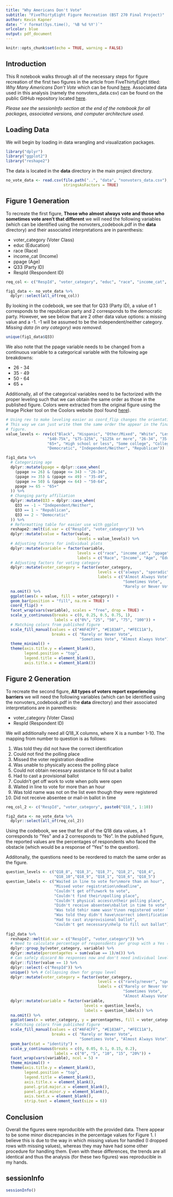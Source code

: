```yaml
---
title: "Why Americans Don't Vote"
subtitle: "FiveThirtyEight Figure Recreation (BST 270 Final Project)"
author: Kevin Kapner
date: "`r format(Sys.time(), '%B %d %Y')`"
urlcolor: blue
output: pdf_document
---
```


```r
knitr::opts_chunk$set(echo = TRUE, warning = FALSE)
```

## Introduction

This R notebook walks through all of the necessary steps for figure recreation of the first two figures in the article from FiveThirtyEight titled: *Why Many Americans Don't Vote* which can be found [here](https://projects.fivethirtyeight.com/non-voters-poll-2020-election/). Associated data used in this analysis (namely the nonvoters_data.csv) can be found on the public GitHub repository located [here](https://github.com/fivethirtyeight/data/tree/master/non-voters).

*Please see the sessionInfo section at the end of the notebook for all packages, associated versions, and computer architecture used.*

## Loading Data

We will begin by loading in data wrangling and visualization packages.

```r
library("dplyr")
library("ggplot2")
library("reshape2")
```

The data is located in the **data** directory in the main project directory.

```r
no_vote_data <- read.csv(file.path("..", "data", "nonvoters_data.csv"),
                         stringsAsFactors = TRUE)
```


## Figure 1 Generation

To recreate the first figure, **Those who almost always vote and those who sometimes vote aren't that different** we will need the following variables (which can be identified using the nonvoters_codebook.pdf in the **data** directory) and their associated interpretations are in parenthesis:

- voter_category (Voter Class)
- educ (Education)
- race (Race)
- income_cat (Income)
- ppage (Age)
- Q33 (Party ID)
- RespId (Respondent ID)

```r
req_col <- c("RespId", "voter_category", "educ", "race", "income_cat", "ppage", "Q33")

fig1_data <- no_vote_data %>%
  dplyr::select(all_of(req_col))
```

By looking in the codebook, we see that for Q33 (Party ID), a value of 1 corresponds to the republican party and 2 corresponds to the democratic party. However, we see below that are 2 other data value options: a missing value and a -1. -1 will be assumed to be the independent/neither category. *Missing data (in any category) was removed.*

```r
unique(fig1_data$Q33)
```

We also note that the ppage variable needs to be changed from a continuous variable to a categorical variable with the following age breakdowns:

- 26 - 34
- 35 - 49
- 50 - 64
- 65 +

Additionally, all of the categorical variables need to be factorized with the proper leveling such that we can obtain the same order as those in the published figure. Colors were extracted from the original figure using the Image Picker tool on the Coolors website (tool found [here](https://coolors.co/image-picker)).

```r
# Using rev to make leveling easier as coord_flip changes the orientation.
# This way we can just write them the same order the appear in the final
# figure.
value_levels <- rev(c("Black", "Hispanic", "Other/Mixed", "White", "Less than $40k",
                  "$40-75k", "$75-125k", "$125k or more", "26-34", "35-49", "50-64",
                  "65+", "High school or less", "Some college", "College",
                  "Democratic", "Independent/Neither", "Republican"))

fig1_data %>%
  # Categorizing age
  dplyr::mutate(ppage = dplyr::case_when(
    (ppage >= 26) & (ppage <= 34) ~ "26-34",
    (ppage >= 35) & (ppage <= 49) ~ "35-49",
    (ppage >= 50) & (ppage <= 64) ~ "50-64",
    ppage >= 65 ~ "65+"
  )) %>%
  # Changing party affiliation
  dplyr::mutate(Q33 = dplyr::case_when(
    Q33 == -1 ~ "Independent/Neither",
    Q33 == 1 ~ "Republican",
    Q33 == 2 ~ "Democratic"
  )) %>%
  # Reformatting table for easier use with ggplot
  reshape2::melt(id.var = c("RespId", "voter_category")) %>%
  dplyr::mutate(value = factor(value,
                               levels = value_levels)) %>%
  # Adjusting factors for individual plots
  dplyr::mutate(variable = factor(variable,
                               levels = c("race", "income_cat", "ppage", "educ", "Q33"),
                               labels = c("Race", "Income", "Age", "Education", "Party ID"))) %>%
  # Adjusting factors for voting category
  dplyr::mutate(voter_category = factor(voter_category,
                                        levels = c("always", "sporadic", "rarely/never"),
                                        labels = c("Almost Always Vote",
                                                   "Sometimes Vote",
                                                   "Rarely or Never Vote"))) %>%
  na.omit() %>%
  ggplot(aes(x = value, fill = voter_category)) +
  geom_bar(position = "fill", na.rm = TRUE) +
  coord_flip() +
  facet_wrap(vars(variable), scales = "free", drop = TRUE) +
  scale_y_continuous(breaks = c(0, 0.25, 0.5, 0.75, 1),
                     labels = c("0%", "25", "50", "75", "100")) +
  # Matching colors from published figure
  scale_fill_manual(values = c("#AF4CFF", "#E183AF", "#FEC11A"),
                    breaks = c( "Rarely or Never Vote",
                                "Sometimes Vote", "Almost Always Vote")) +
  theme_minimal() +
  theme(axis.title.y = element_blank(),
        legend.position = "top",
        legend.title = element_blank(),
        axis.title.x = element_blank())
```
\clearpage

## Figure 2 Generation

To recreate the second figure, **All types of voters report experiencing barriers** we will need the following variables (which can be identified using the nonvoters_codebook.pdf in the **data** directory) and their associated interpretations are in parenthesis:

- voter_category (Voter Class)
- RespId (Respondent ID)

We will additionally need all Q18_X columns, where X is a number 1-10. The mapping from number to question is as follows:

1. Was told they did not have the correct identification
2. Could not find the polling place
3. Missed the voter registration deadline
4. Was unable to physically access the polling place
5. Could not obtain necessary assistance to fill out a ballot
6. Had to cast a provisional ballot
7. Couldn’t get off work to vote when polls were open
8. Waited in line to vote for more than an hour
9. Was told name was not on the list even though they were registered
10. Did not receive absentee or mail-in ballot in time

```r
req_col_2 <- c("RespId", "voter_category", paste0("Q18_", 1:10))

fig2_data <- no_vote_data %>%
  dplyr::select(all_of(req_col_2))
```

Using the codebook, we see that for all of the Q18 data values, a 1 corresponds to "Yes" and a 2 corresponds to "No".
In the published figure, the reported values are the percentages of respondents who faced the obstacle (which would be a response of "Yes" to the question).

Additonally, the questions need to be reordered to match the same order as the figure.

```r
question_levels <- c("Q18_8", "Q18_3", "Q18_7", "Q18_2", "Q18_4",
                     "Q18_10","Q18_9", "Q18_1", "Q18_6", "Q18_5")
question_labels <- c("Waited in line to vote for\nmore than an hour",
                     "Missed voter registration\ndeadline",
                     "Couldn't get off\nwork to vote",
                     "Couldn't find their\npolling place",
                     "Couldn't physical access\ntheir polling place",
                     "Didn't receive absentee\nballot in time to vote",
                     "Was told tehir name wasn't\non registered voter list",
                     "Was told they didn't have\ncorrect identification",
                     "Had to cast a\nprovisional ballot",
                     "Couldn't get necessary\nhelp to fill out ballot")
  
fig2_data %>%
  reshape2::melt(id.var = c("RespId", "voter_category")) %>%
  # Need to calculate percentage of responsdents per group with a Yes (value of 1)
  dplyr::group_by(voter_category, variable) %>%
  dplyr::mutate(percentageYes = sum(value == 1)/n()) %>%
  # Can safely discard No responses now and don't need individual level data
  dplyr::filter(value == 1) %>%
  dplyr::select(-c("RespId")) %>%
  unique() %>% # Collapsing down for gropu level
  dplyr::mutate(voter_category = factor(voter_category,
                                        levels = c("rarely/never", "sporadic", "always"),
                                        labels = c("Rarely or Never Vote",
                                                   "Sometimes Vote",
                                                   "Almost Always Vote"))) %>%
  dplyr::mutate(variable = factor(variable,
                                  levels = question_levels,
                                  labels = question_labels)) %>%
  na.omit() %>%
  ggplot(aes(x = voter_category, y = percentageYes, fill = voter_category)) +
  # Matching colors from published figure
  scale_fill_manual(values = c("#AF4CFF", "#E183AF", "#FEC11A"),
                    breaks = c( "Rarely or Never Vote",
                                "Sometimes Vote", "Almost Always Vote")) +
  geom_bar(stat = "identity") +
  scale_y_continuous(breaks = c(0, 0.05, 0.1, 0.15, 0.2),
                     labels = c("0", "5", "10", "15", "20%")) +
  facet_wrap(vars(variable), ncol = 5) +
  theme_minimal() +
  theme(axis.title.y = element_blank(),
        legend.position = "top",
        legend.title = element_blank(),
        axis.title.x = element_blank(),
        panel.grid.major.x = element_blank(),
        panel.grid.minor.y = element_blank(),
        axis.text.x = element_blank(),
        strip.text = element_text(size = 6))
```

## Conclusion

Overall the figures were reproducible with the provided data. There appear to be some minor discrepancies in the percentage values for Figure 1. I believe this is due to the way in which missing values for handled (I dropped rows with missing values), whereas they may have had some other procedure for handling them. Even with these differences, the trends are all identical and thus the analysis (for these two figures) was reproducible in my hands.

## sessionInfo

```r
sessionInfo()
```


